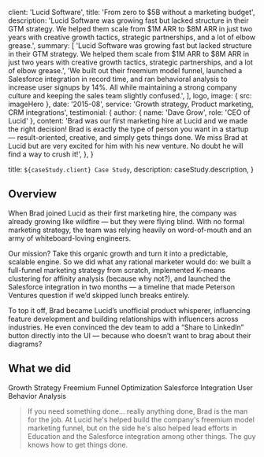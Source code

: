 
  client: 'Lucid Software',
  title: 'From zero to $5B without a marketing budget',
  description:
    'Lucid Software was growing fast but lacked structure in their GTM strategy. We helped them scale from $1M ARR to $8M ARR in just two years with creative growth tactics, strategic partnerships, and a lot of elbow grease.',
  summary: [
    'Lucid Software was growing fast but lacked structure in their GTM strategy. We helped them scale from $1M ARR to $8M ARR in just two years with creative growth tactics, strategic partnerships, and a lot of elbow grease.',
    'We built out their freemium model funnel, launched a Salesforce integration in record time, and ran behavioral analysis to increase user signups by 14%. All while maintaining a strong company culture and keeping the sales team slightly confused.',
  ],
  logo,
  image: { src: imageHero },
  date: '2015-08',
  service: 'Growth strategy, Product marketing, CRM integrations',
  testimonial: {
    author: { name: 'Dave Grow', role: 'CEO of Lucid' },
    content:
      'Brad was our first marketing hire at Lucid and we made the right decision! Brad is exactly the type of person you want in a startup — result-oriented, creative, and simply gets things done. We miss Brad at Lucid but are very excited for him with his new venture. No doubt he will find a way to crush it!',
  },
}

  title: `${caseStudy.client} Case Study`,
  description: caseStudy.description,
}


## Overview
When Brad joined Lucid as their first marketing hire, the company was already growing like wildfire — but they were flying blind. With no formal marketing strategy, the team was relying heavily on word-of-mouth and an army of whiteboard-loving engineers.

Our mission? Take this organic growth and turn it into a predictable, scalable engine. So we did what any rational marketer would do: we built a full-funnel marketing strategy from scratch, implemented K-means clustering for affinity analysis (because why not?), and launched the Salesforce integration in two months — a timeline that made Peterson Ventures question if we’d skipped lunch breaks entirely.

To top it off, Brad became Lucid’s unofficial product whisperer, influencing feature development and building relationships with influencers across industries. He even convinced the dev team to add a “Share to LinkedIn” button directly into the UI — because who doesn’t want to brag about their diagrams?

## What we did
<TagList>
<TagListItem>Growth Strategy</TagListItem>
<TagListItem>Freemium Funnel Optimization</TagListItem>
<TagListItem>Salesforce Integration</TagListItem>
<TagListItem>User Behavior Analysis</TagListItem>
</TagList>

<Blockquote
author={{ name: 'Dan Cook', role: 'CEO @ PDQ.com' }}
image={{ src: imageDebraFiscal }}
>
If you need something done... really anything done, Brad is the man for the job.
At Lucid he's helped build the company's freemium model marketing funnel, but on
the side he's also helped lead efforts in Education and the Salesforce
integration among other things. The guy knows how to get things done.
</Blockquote>

<StatList>
<StatListItem value="700%" label="ARR Growth" />
<StatListItem value="14%" label="Signup lift via clustering" />
<StatListItem value="2 months" label="Salesforce integration delivery" />
<StatListItem value="∞" label="Internal influence points" />
</StatList>
